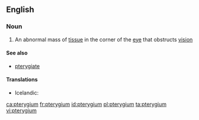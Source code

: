 ==English==

===Noun===
{{wikipedia}}
{{en-noun|s|pterygia}}

# {{context|medicine|lang=en}} An abnormal mass of [[tissue]] in the corner of the [[eye]] that obstructs [[vision]]

====See also====
*[[pterygiate]]

====Translations====
{{trans-top|an abnormal mass of tissue in the corner of the eye}}
* Icelandic: {{t+|is|glæruvængur|m}}
{{trans-mid}}
{{trans-bottom}}

[[ca:pterygium]]
[[fr:pterygium]]
[[id:pterygium]]
[[pl:pterygium]]
[[ta:pterygium]]
[[vi:pterygium]]